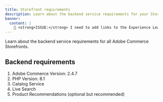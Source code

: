 ```yaml
---
title: Storefront requirements
description: Learn about the backend service requirements for your Storefront.
banner:
  content: |
    🔌 <strong>ISSUE:</strong> I need to add links to the Experience League docs that provide information on the installation and set up of these backend requirements.
---
```



Learn about the backend service requirements for all Adobe Commerce Storefronts.

## Backend requirements

<Steps>

1. Adobe Commerce Version: 2.4.7
1. PHP Version: 8.1
1. Catalog Service
1. Live Search
1. Product Recommendations (optional but recommended)

</Steps>
